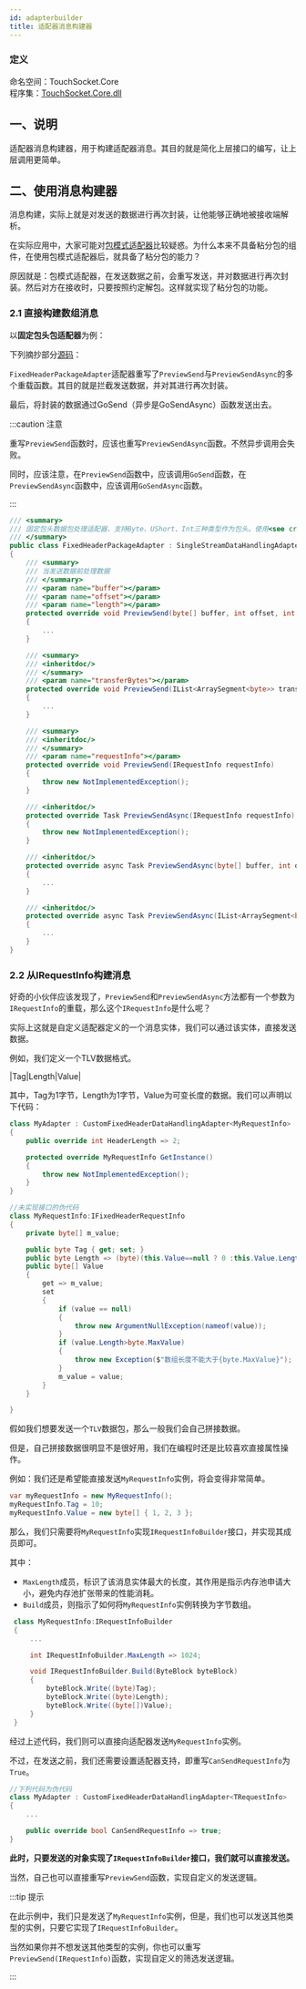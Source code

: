 ```yaml
--- 
id: adapterbuilder
title: 适配器消息构建器
---
```



### 定义

命名空间：TouchSocket.Core <br/>
程序集：[TouchSocket.Core.dll](https://www.nuget.org/packages/TouchSocket.Core)

## 一、说明

适配器消息构建器，用于构建适配器消息。其目的就是简化上层接口的编写，让上层调用更简单。

<BilibiliCard title="适配器消息构建器功能" link="https://www.bilibili.com/cheese/play/ep1522804" isPro="true"/>

## 二、使用消息构建器

消息构建，实际上就是对发送的数据进行再次封装，让他能够正确地被接收端解析。

在实际应用中，大家可能对[包模式适配器](./packageadapter.mdx)比较疑惑。为什么本来不具备粘分包的组件，在使用包模式适配器后，就具备了粘分包的能力？

原因就是：包模式适配器，在发送数据之前，会重写发送，并对数据进行再次封装。然后对方在接收时，只要按照约定解包。这样就实现了粘分包的功能。

### 2.1 直接构建数组消息

以**固定包头包适配器**为例： 

下列摘抄部分[源码](https://gitee.com/RRQM_Home/TouchSocket/blob/master/src/TouchSocket.Core/DataAdapter/_Package/FixedHeaderPackageAdapter.cs#L22)：

`FixedHeaderPackageAdapter`适配器重写了`PreviewSend`与`PreviewSendAsync`的多个重载函数。其目的就是拦截发送数据，并对其进行再次封装。

最后，将封装的数据通过GoSend（异步是GoSendAsync）函数发送出去。

:::caution 注意

重写`PreviewSend`函数时，应该也重写`PreviewSendAsync`函数。不然异步调用会失败。

同时，应该注意，在`PreviewSend`函数中，应该调用`GoSend`函数，在`PreviewSendAsync`函数中，应该调用`GoSendAsync`函数。

:::  



```csharp showLineNumbers
/// <summary>
/// 固定包头数据包处理适配器，支持Byte、UShort、Int三种类型作为包头。使用<see cref="TouchSocketBitConverter.DefaultEndianType"/>大小端设置。
/// </summary>
public class FixedHeaderPackageAdapter : SingleStreamDataHandlingAdapter
{
    /// <summary>
    /// 当发送数据前处理数据
    /// </summary>
    /// <param name="buffer"></param>
    /// <param name="offset"></param>
    /// <param name="length"></param>
    protected override void PreviewSend(byte[] buffer, int offset, int length)
    {
        ...
    }

    /// <summary>
    /// <inheritdoc/>
    /// </summary>
    /// <param name="transferBytes"></param>
    protected override void PreviewSend(IList<ArraySegment<byte>> transferBytes)
    {
        ...
    }

    /// <summary>
    /// <inheritdoc/>
    /// </summary>
    /// <param name="requestInfo"></param>
    protected override void PreviewSend(IRequestInfo requestInfo)
    {
        throw new NotImplementedException();
    }

    /// <inheritdoc/>
    protected override Task PreviewSendAsync(IRequestInfo requestInfo)
    {
        throw new NotImplementedException();
    }

    /// <inheritdoc/>
    protected override async Task PreviewSendAsync(byte[] buffer, int offset, int length)
    {
        ...
    }

    /// <inheritdoc/>
    protected override async Task PreviewSendAsync(IList<ArraySegment<byte>> transferBytes)
    {
        ...
    }
}
```

### 2.2 从IRequestInfo构建消息

好奇的小伙伴应该发现了，`PreviewSend`和`PreviewSendAsync`方法都有一个参数为`IRequestInfo`的重载，那么这个`IRequestInfo`是什么呢？

实际上这就是自定义适配器定义的一个消息实体，我们可以通过该实体，直接发送数据。

例如，我们定义一个TLV数据格式。

|Tag|Length|Value|

其中，Tag为1字节，Length为1字节，Value为可变长度的数据。我们可以声明以下代码：


```csharp showLineNumbers
class MyAdapter : CustomFixedHeaderDataHandlingAdapter<MyRequestInfo>
{
    public override int HeaderLength => 2;

    protected override MyRequestInfo GetInstance()
    {
        throw new NotImplementedException();
    }
}

//未实现接口的伪代码
class MyRequestInfo:IFixedHeaderRequestInfo
{
    private byte[] m_value;

    public byte Tag { get; set; }
    public byte Length => (byte)(this.Value==null ? 0 :this.Value.Length);
    public byte[] Value 
    { 
        get => m_value;
        set 
        {
            if (value == null)
            {
                throw new ArgumentNullException(nameof(value));
            }
            if (value.Length>byte.MaxValue)
            {
                throw new Exception($"数组长度不能大于{byte.MaxValue}");
            }
            m_value = value;
        } 
    }

}
```

假如我们想要发送一个`TLV`数据包，那么一般我们会自己拼接数据。

但是，自己拼接数据很明显不是很好用，我们在编程时还是比较喜欢直接属性操作。

例如：我们还是希望能直接发送`MyRequestInfo`实例，将会变得非常简单。

```csharp showLineNumbers
var myRequestInfo = new MyRequestInfo();
myRequestInfo.Tag = 10;
myRequestInfo.Value = new byte[] { 1, 2, 3 };
```
那么，我们只需要将`MyRequestInfo`实现`IRequestInfoBuilder`接口，并实现其成员即可。

其中：

- `MaxLength`成员，标识了该消息实体最大的长度，其作用是指示内存池申请大小，避免内存池扩张带来的性能消耗。
- `Build`成员，则指示了如何将`MyRequestInfo`实例转换为字节数组。

```csharp showLineNumbers
 class MyRequestInfo:IRequestInfoBuilder
 {
     ...

     int IRequestInfoBuilder.MaxLength => 1024;

     void IRequestInfoBuilder.Build(ByteBlock byteBlock)
     {
         byteBlock.Write((byte)Tag);
         byteBlock.Write((byte)Length);
         byteBlock.Write((byte[])Value);
     }
 }
```

经过上述代码，我们则可以直接向适配器发送`MyRequestInfo`实例。

不过，在发送之前，我们还需要设置适配器支持，即重写`CanSendRequestInfo`为`True`。

```csharp {5} showLineNumbers
//下列代码为伪代码
class MyAdapter : CustomFixedHeaderDataHandlingAdapter<TRequestInfo>
{
    ... 

    public override bool CanSendRequestInfo => true;
}
```

**此时，只要发送的对象实现了`IRequestInfoBuilder`接口，我们就可以直接发送。**

当然，自己也可以直接重写`PreviewSend`函数，实现自定义的发送逻辑。

:::tip 提示

在此示例中，我们只是发送了`MyRequestInfo`实例，但是，我们也可以发送其他类型的实例，只要它实现了`IRequestInfoBuilder`。

当然如果你并不想发送其他类型的实例，你也可以重写`PreviewSend(IRequestInfo)`函数，实现自定义的筛选发送逻辑。

:::  
